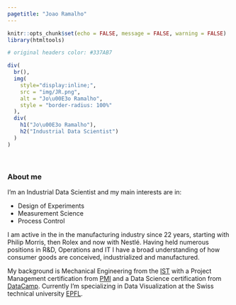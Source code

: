 ```yaml
---
pagetitle: "Joao Ramalho"
---
```


```r
knitr::opts_chunk$set(echo = FALSE, message = FALSE, warning = FALSE)
library(htmltools)

# original headers color: #337AB7
```

```r
div(
  br(),
  img(
    style="display:inline;",
    src = "img/JR.png",
    alt = "Jo\u00E3o Ramalho",
    style = "border-radius: 100%"
  ),
  div(
    h1("Jo\u00E3o Ramalho"),
    h2("Industrial Data Scientist")
  )
)

```

<br>

### About me

I'm an Industrial Data Scientist and my main interests are in:

* Design of Experiments
* Measurement Science
* Process Control

I am active in the in the manufacturing industry since 22 years, starting with Philip Morris, then Rolex and now with Nestlé. Having held numerous positions in R&D, Operations and IT I have a broad understanding of how consumer goods are conceived, industrialized and manufactured.

My background is Mechanical Engineering from the [IST](http://ist.pt/) with a Project Management certification from [PMI](https://www.pmi.org/) and a Data Science certification from [DataCamp](https://www.datacamp.com/). Currently I'm specializing in Data Visualization at the Swiss technical university [EPFL](https://www.extensionschool.ch/).
